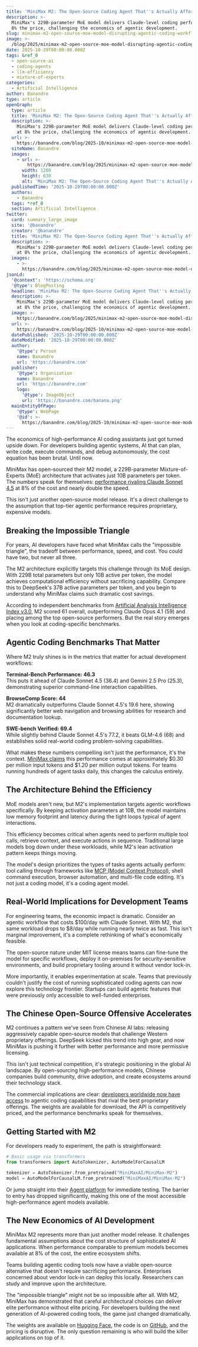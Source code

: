 ```yaml
---
title: 'MiniMax M2: The Open-Source Coding Agent That''s Actually Affordable'
description: >-
  MiniMax's 229B-parameter MoE model delivers Claude-level coding performance at
  8% the price, challenging the economics of agentic development.
slug: minimax-m2-open-source-moe-model-disrupting-agentic-coding-workflows
image: >-
  /blog/2025/minimax-m2-open-source-moe-model-disrupting-agentic-coding-workflows.webp
date: 2025-10-29T00:00:00.000Z
tags: &ref_0
  - open-source-ai
  - coding-agents
  - llm-efficiency
  - mixture-of-experts
categories:
  - Artificial Intelligence
author: Banandre
type: article
openGraph:
  type: article
  title: 'MiniMax M2: The Open-Source Coding Agent That''s Actually Affordable'
  description: >-
    MiniMax's 229B-parameter MoE model delivers Claude-level coding performance
    at 8% the price, challenging the economics of agentic development.
  url: >-
    https://banandre.com/blog/2025-10/minimax-m2-open-source-moe-model-disrupting-agentic-coding-workflows
  siteName: Banandre
  images:
    - url: >-
        https://banandre.com/blog/2025/minimax-m2-open-source-moe-model-disrupting-agentic-coding-workflows.webp
      width: 1200
      height: 630
      alt: 'MiniMax M2: The Open-Source Coding Agent That''s Actually Affordable'
  publishedTime: '2025-10-29T00:00:00.000Z'
  authors:
    - Banandre
  tags: *ref_0
  section: Artificial Intelligence
twitter:
  card: summary_large_image
  site: '@banandre'
  creator: '@banandre'
  title: 'MiniMax M2: The Open-Source Coding Agent That''s Actually Affordable'
  description: >-
    MiniMax's 229B-parameter MoE model delivers Claude-level coding performance
    at 8% the price, challenging the economics of agentic development.
  images:
    - >-
      https://banandre.com/blog/2025/minimax-m2-open-source-moe-model-disrupting-agentic-coding-workflows.webp
jsonLd:
  '@context': 'https://schema.org'
  '@type': BlogPosting
  headline: 'MiniMax M2: The Open-Source Coding Agent That''s Actually Affordable'
  description: >-
    MiniMax's 229B-parameter MoE model delivers Claude-level coding performance
    at 8% the price, challenging the economics of agentic development.
  image: >-
    https://banandre.com/blog/2025/minimax-m2-open-source-moe-model-disrupting-agentic-coding-workflows.webp
  url: >-
    https://banandre.com/blog/2025-10/minimax-m2-open-source-moe-model-disrupting-agentic-coding-workflows
  datePublished: '2025-10-29T00:00:00.000Z'
  dateModified: '2025-10-29T00:00:00.000Z'
  author:
    '@type': Person
    name: Banandre
    url: 'https://banandre.com'
  publisher:
    '@type': Organization
    name: Banandre
    url: 'https://banandre.com'
    logo:
      '@type': ImageObject
      url: 'https://banandre.com/banana.png'
  mainEntityOfPage:
    '@type': WebPage
    '@id': >-
      https://banandre.com/blog/2025-10/minimax-m2-open-source-moe-model-disrupting-agentic-coding-workflows
---
```


The economics of high-performance AI coding assistants just got turned upside down. For developers building agentic systems, AI that can plan, write code, execute commands, and debug autonomously, the cost equation has been brutal. Until now.

MiniMax has open-sourced their M2 model, a 229B-parameter Mixture-of-Experts (MoE) architecture that activates just 10B parameters per token. The numbers speak for themselves: [performance rivaling Claude Sonnet 4.5](https://analyticsindiamag.com/ai-news-updates/minimax-m2-open-sourced-outsmarts-claude-opus-4-1-in-new-ai-intelligence-index/) at 8% of the cost and nearly double the speed.

This isn't just another open-source model release. It's a direct challenge to the assumption that top-tier agentic performance requires proprietary, expensive models.

## Breaking the Impossible Triangle

For years, AI developers have faced what MiniMax calls the "impossible triangle", the tradeoff between performance, speed, and cost. You could have two, but never all three.

The M2 architecture explicitly targets this challenge through its MoE design. With 229B total parameters but only 10B active per token, the model achieves computational efficiency without sacrificing capability. Compare this to DeepSeek's 37B active parameters per token, and you begin to understand why MiniMax claims such dramatic cost savings.

According to independent benchmarks from [Artificial Analysis Intelligence Index v3.0](https://artificialanalysis.ai/models/minimax), M2 scored 61 overall, outperforming Claude Opus 4.1 (59) and placing among the top open-source performers. But the real story emerges when you look at coding-specific benchmarks.

## Agentic Coding Benchmarks That Matter

Where M2 truly shines is in the metrics that matter for actual development workflows:

**Terminal-Bench Performance: 46.3**  
This puts it ahead of Claude Sonnet 4.5 (36.4) and Gemini 2.5 Pro (25.3), demonstrating superior command-line interaction capabilities.

**BrowseComp Score: 44**  
M2 dramatically outperforms Claude Sonnet 4.5's 19.6 here, showing significantly better web navigation and browsing abilities for research and documentation lookup.

**SWE-bench Verified: 69.4**  
While slightly behind Claude Sonnet 4.5's 77.2, it beats GLM-4.6 (68) and establishes solid real-world coding problem-solving capabilities.

What makes these numbers compelling isn't just the performance, it's the context. [MiniMax claims](https://www.marktechpost.com/2025/10/28/minimax-open-sources-minimax-m2-a-mini-model-built-for-max-coding-and-agentic-workflows-at-8-claude-sonnet-price-and-2x-faster/) this performance comes at approximately $0.30 per million input tokens and $1.20 per million output tokens. For teams running hundreds of agent tasks daily, this changes the calculus entirely.

## The Architecture Behind the Efficiency

MoE models aren't new, but M2's implementation targets agentic workflows specifically. By keeping activation parameters at 10B, the model maintains low memory footprint and latency during the tight loops typical of agent interactions.

This efficiency becomes critical when agents need to perform multiple tool calls, retrieve context, and execute actions in sequence. Traditional large models bog down under these workloads, while M2's lean activation pattern keeps things moving.

The model's design prioritizes the types of tasks agents actually perform: tool calling through frameworks like [MCP (Model Context Protocol)](https://github.com/MiniMax-AI/MiniMax-M2), shell command execution, browser automation, and multi-file code editing. It's not just a coding model, it's a coding agent model.

## Real-World Implications for Development Teams

For engineering teams, the economic impact is dramatic. Consider an agentic workflow that costs $100/day with Claude Sonnet. With M2, that same workload drops to $8/day while running nearly twice as fast. This isn't marginal improvement, it's a complete rethinking of what's economically feasible.


The open-source nature under MIT license means teams can fine-tune the model for specific workflows, deploy it on-premises for security-sensitive environments, and build proprietary tooling around it without vendor lock-in.

More importantly, it enables experimentation at scale. Teams that previously couldn't justify the cost of running sophisticated coding agents can now explore this technology frontier. Startups can build agentic features that were previously only accessible to well-funded enterprises.

## The Chinese Open-Source Offensive Accelerates

M2 continues a pattern we've seen from Chinese AI labs: releasing aggressively capable open-source models that challenge Western proprietary offerings. DeepSeek kicked this trend into high gear, and now MiniMax is pushing it further with better performance and more permissive licensing.

This isn't just technical competition, it's strategic positioning in the global AI landscape. By open-sourcing high-performance models, Chinese companies build community, drive adoption, and create ecosystems around their technology stack.

The commercial implications are clear: [developers worldwide now have access](https://huggingface.co/MiniMaxAI/MiniMax-M2) to agentic coding capabilities that rival the best proprietary offerings. The weights are available for download, the API is competitively priced, and the performance benchmarks speak for themselves.

## Getting Started with M2

For developers ready to experiment, the path is straightforward:

```python
# Basic usage via transformers
from transformers import AutoTokenizer, AutoModelForCausalLM

tokenizer = AutoTokenizer.from_pretrained("MiniMaxAI/MiniMax-M2")
model = AutoModelForCausalLM.from_pretrained("MiniMaxAI/MiniMax-M2")
```

Or jump straight into their [Agent platform](https://agent.minimax.io/) for immediate testing. The barrier to entry has dropped significantly, making this one of the most accessible high-performance agent models available.

## The New Economics of AI Development

MiniMax M2 represents more than just another model release. It challenges fundamental assumptions about the cost structure of sophisticated AI applications. When performance comparable to premium models becomes available at 8% of the cost, the entire ecosystem shifts.

Teams building agentic coding tools now have a viable open-source alternative that doesn't require sacrificing performance. Enterprises concerned about vendor lock-in can deploy this locally. Researchers can study and improve upon the architecture.

The "impossible triangle" might not be so impossible after all. With M2, MiniMax has demonstrated that careful architectural choices can deliver elite performance without elite pricing. For developers building the next generation of AI-powered coding tools, the game just changed dramatically.

The weights are available on [Hugging Face](https://huggingface.co/MiniMaxAI/MiniMax-M2), the code is on [GitHub](https://github.com/MiniMax-AI/MiniMax-M2), and the pricing is disruptive. The only question remaining is who will build the killer applications on top of it.
